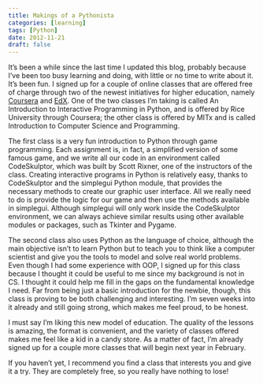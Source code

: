 ```yaml
---
title: Makings of a Pythonista
categories: [learning]
tags: [Python]
date: 2012-11-21
draft: false
---
```


It’s been a while since the last time I updated this blog, probably because I’ve been too busy learning and doing, with little or no time to write about it. It’s been fun. I signed up for a couple of online classes that are offered free of charge through two of the newest initiatives for higher education, namely [Coursera](http://www.courera.org) and [EdX](http://www.edx.org). One of the two classes I’m taking is called An Introduction to Interactive Programming in Python, and is offered by Rice University through Coursera; the other class is offered by MITx and is called Introduction to Computer Science and Programming.

The first class is a very fun introduction to Python through game programming. Each assignment is, in fact, a simplified version of some famous game, and we write all our code in an environment called CodeSkulptor, which was built by Scott Rixner, one of the instructors of the class. Creating interactive programs in Python is relatively easy, thanks to CodeSkulptor and the simplegui Python module, that provides the necessary methods to create our graphic user interface. All we really need to do is provide the logic for our game and then use the methods available in simplegui. Although simplegui will only work inside the CodeSkulptor environment, we can always achieve similar results using other available modules or packages, such as Tkinter and Pygame.

The second class also uses Python as the language of choice, although the main objective isn’t to learn Python but to teach you to think like a computer scientist and give you the tools to model and solve real world problems. Even though I had some experience with OOP, I signed up for this class because I thought it could be useful to me since my background is not in CS. I thought it could help me fill in the gaps on the fundamental knowledge I need. Far from being just a basic introduction for the newbie, though, this class is proving to be both challenging and interesting. I’m seven weeks into it already and still going strong, which makes me feel proud, to be honest.

I must say I’m liking this new model of education. The quality of the lessons is amazing, the format is convenient, and the variety of classes offered makes me feel like a kid in a candy store. As a matter of fact, I’m already signed up for a couple more classes that will begin next year in February.

If you haven’t yet, I recommend you find a class that interests you and give it a try. They are completely free, so you really have nothing to lose!
